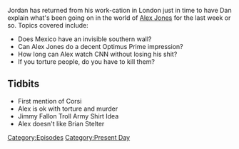 {{DEFAULTSORT:
    #_EPISODE_0008:January 26-27, 2017
}}{{Episode
    | title             = January 26-27, 2017
    | caption           = Listen to this episode on [https://knowledgefight.libsyn.com/knowledge-fight-jan-26-27-2017 Libsyn] [https://open.spotify.com/episode/4DuahnDNVViZmY2TfljPSL Spotify], Read the [[Transcript/8: January 26-27, 2017|Unofficial Transcript]]
    | episodeNumber     = 8
    | length            = 02:28:37
    | airDate           = February 1, 2017
    | coverageStartDate = January 26, 2017
    | coverageEndDate   = January 27, 2017
    | episodeType       = [[:Category:Present Day|Present Day]]
    | appearance        = [[Jerome Corsi]], [[Brian Stelter]]
    | previousEpisode   = [[7: January 23-24, 2017]]
    | nextEpisode       = [[9: Joe Rogan Appearance]]
}}

{{Stub}}

Jordan has returned from his work-cation in London just in time to have Dan explain what's been going on in the world of [[Alex Jones]] for the last week or so. Topics covered include:

*Does Mexico have an invisible southern wall?
*Can Alex Jones do a decent Optimus Prime impression?
*How long can Alex watch CNN without losing his shit?
*If you torture people, do you have to kill them?

==Tidbits==

*First mention of Corsi
*Alex is ok with torture and murder
*Jimmy Fallon Troll Army Shirt Idea
*Alex doesn't like Brian Stelter

[[Category:Episodes]]
[[Category:Present Day]]
